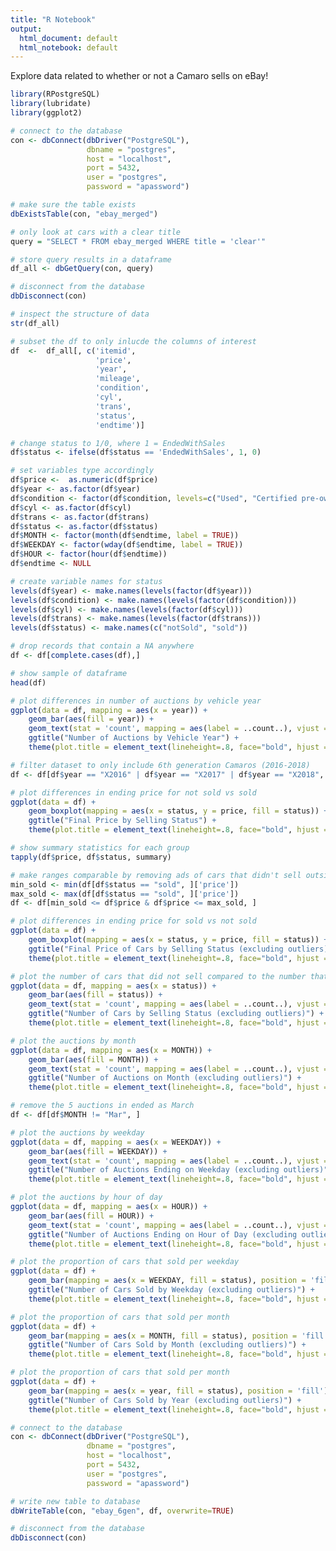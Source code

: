 ```yaml
---
title: "R Notebook"
output:
  html_document: default
  html_notebook: default
---
```


Explore data related to whether or not a Camaro sells on eBay!

```r
library(RPostgreSQL)
library(lubridate)
library(ggplot2)
```

```r
# connect to the database
con <- dbConnect(dbDriver("PostgreSQL"), 
                 dbname = "postgres",
                 host = "localhost", 
                 port = 5432,
                 user = "postgres", 
                 password = "apassword")

# make sure the table exists
dbExistsTable(con, "ebay_merged")

# only look at cars with a clear title
query = "SELECT * FROM ebay_merged WHERE title = 'clear'"

# store query results in a dataframe
df_all <- dbGetQuery(con, query)

# disconnect from the database
dbDisconnect(con)
```

```r
# inspect the structure of data
str(df_all)
```

```r
# subset the df to only inlucde the columns of interest
df  <-  df_all[, c('itemid', 
                   'price', 
                   'year', 
                   'mileage', 
                   'condition', 
                   'cyl', 
                   'trans', 
                   'status', 
                   'endtime')]

# change status to 1/0, where 1 = EndedWithSales
df$status <- ifelse(df$status == 'EndedWithSales', 1, 0)

# set variables type accordingly
df$price <-  as.numeric(df$price)
df$year <- as.factor(df$year)
df$condition <- factor(df$condition, levels=c("Used", "Certified pre-owned", "New"), ordered=FALSE)
df$cyl <- as.factor(df$cyl)
df$trans <- as.factor(df$trans)
df$status <- as.factor(df$status)
df$MONTH <- factor(month(df$endtime, label = TRUE))
df$WEEKDAY <- factor(wday(df$endtime, label = TRUE))
df$HOUR <- factor(hour(df$endtime))
df$endtime <- NULL

# create variable names for status
levels(df$year) <- make.names(levels(factor(df$year)))
levels(df$condition) <- make.names(levels(factor(df$condition)))
levels(df$cyl) <- make.names(levels(factor(df$cyl)))
levels(df$trans) <- make.names(levels(factor(df$trans)))
levels(df$status) <- make.names(c("notSold", "sold"))

# drop records that contain a NA anywhere
df <- df[complete.cases(df),]

# show sample of dataframe
head(df)
```

```r
# plot differences in number of auctions by vehicle year
ggplot(data = df, mapping = aes(x = year)) +
    geom_bar(aes(fill = year)) +
    geom_text(stat = 'count', mapping = aes(label = ..count..), vjust = -0.5) +
    ggtitle("Number of Auctions by Vehicle Year") + 
    theme(plot.title = element_text(lineheight=.8, face="bold", hjust = 0.5))
```

```r
# filter dataset to only include 6th generation Camaros (2016-2018)
df <- df[df$year == "X2016" | df$year == "X2017" | df$year == "X2018", ]
```

```r
# plot differences in ending price for not sold vs sold
ggplot(data = df) +
    geom_boxplot(mapping = aes(x = status, y = price, fill = status)) +
    ggtitle("Final Price by Selling Status") + 
    theme(plot.title = element_text(lineheight=.8, face="bold", hjust = 0.5))
```

```r
# show summary statistics for each group
tapply(df$price, df$status, summary)
```

```r
# make ranges comparable by removing ads of cars that didn't sell outside range of cars that did sell
min_sold <- min(df[df$status == "sold", ]['price'])
max_sold <- max(df[df$status == "sold", ]['price'])
df <- df[min_sold <= df$price & df$price <= max_sold, ]
```

```r
# plot differences in ending price for sold vs not sold
ggplot(data = df) +
    geom_boxplot(mapping = aes(x = status, y = price, fill = status)) + 
    ggtitle("Final Price of Cars by Selling Status (excluding outliers)") + 
    theme(plot.title = element_text(lineheight=.8, face="bold", hjust = 0.5))
```

```r
# plot the number of cars that did not sell compared to the number that did sell
ggplot(data = df, mapping = aes(x = status)) +
    geom_bar(aes(fill = status)) +
    geom_text(stat = 'count', mapping = aes(label = ..count..), vjust = -0.5) +
    ggtitle("Number of Cars by Selling Status (excluding outliers)") + 
    theme(plot.title = element_text(lineheight=.8, face="bold", hjust = 0.5))
```

```r
# plot the auctions by month
ggplot(data = df, mapping = aes(x = MONTH)) +
    geom_bar(aes(fill = MONTH)) +
    geom_text(stat = 'count', mapping = aes(label = ..count..), vjust = -0.5) +
    ggtitle("Number of Auctions on Month (excluding outliers)") + 
    theme(plot.title = element_text(lineheight=.8, face="bold", hjust = 0.5))
```

```r
# remove the 5 auctions in ended as March
df <- df[df$MONTH != "Mar", ]
```

```r
# plot the auctions by weekday
ggplot(data = df, mapping = aes(x = WEEKDAY)) +
    geom_bar(aes(fill = WEEKDAY)) +
    geom_text(stat = 'count', mapping = aes(label = ..count..), vjust = -0.5) +
    ggtitle("Number of Auctions Ending on Weekday (excluding outliers)") + 
    theme(plot.title = element_text(lineheight=.8, face="bold", hjust = 0.5))
```

```r
# plot the auctions by hour of day
ggplot(data = df, mapping = aes(x = HOUR)) +
    geom_bar(aes(fill = HOUR)) +
    geom_text(stat = 'count', mapping = aes(label = ..count..), vjust = -0.5) +
    ggtitle("Number of Auctions Ending on Hour of Day (excluding outliers)") + 
    theme(plot.title = element_text(lineheight=.8, face="bold", hjust = 0.5))
```

```r
# plot the proportion of cars that sold per weekday
ggplot(data = df) +
    geom_bar(mapping = aes(x = WEEKDAY, fill = status), position = 'fill') +
    ggtitle("Number of Cars Sold by Weekday (excluding outliers)") + 
    theme(plot.title = element_text(lineheight=.8, face="bold", hjust = 0.5))
```

```r
# plot the proportion of cars that sold per month
ggplot(data = df) +
    geom_bar(mapping = aes(x = MONTH, fill = status), position = 'fill') +
    ggtitle("Number of Cars Sold by Month (excluding outliers)") + 
    theme(plot.title = element_text(lineheight=.8, face="bold", hjust = 0.5))
```

```r
# plot the proportion of cars that sold per month
ggplot(data = df) +
    geom_bar(mapping = aes(x = year, fill = status), position = 'fill') +
    ggtitle("Number of Cars Sold by Year (excluding outliers)") + 
    theme(plot.title = element_text(lineheight=.8, face="bold", hjust = 0.5))
```

```r
# connect to the database
con <- dbConnect(dbDriver("PostgreSQL"), 
                 dbname = "postgres",
                 host = "localhost", 
                 port = 5432,
                 user = "postgres", 
                 password = "apassword")

# write new table to database
dbWriteTable(con, "ebay_6gen", df, overwrite=TRUE)

# disconnect from the database
dbDisconnect(con)
```
